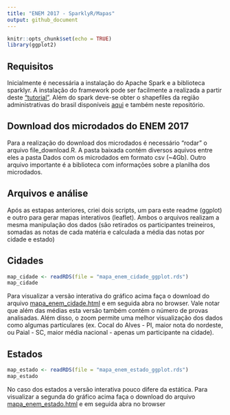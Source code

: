 ```yaml
---
title: "ENEM 2017 - SparklyR/Mapas"
output: github_document
---
```


```r
knitr::opts_chunk$set(echo = TRUE)
library(ggplot2)
```

## Requisitos

Inicialmente é necessária a instalação do Apache Spark e a biblioteca sparklyr. A instalação do framework pode ser facilmente a realizada a partir deste ["tutorial"](http://spark.rstudio.com). Além do spark deve-se obter o shapefiles da região administrativas do brasil disponíveis [aqui](https://www.ibge.gov.br/geociencias-novoportal/cartas-e-mapas/bases-cartograficas-continuas/15759-brasil.html?=&t=downloads) e também neste repositório.

## Download dos microdados do ENEM 2017

Para a realização do download dos microdados é necessário "rodar" o arquivo file_download.R. A pasta baixada contém diversos aquivos entre eles a pasta Dados com os microdados em formato csv (~4Gb). Outro arquivo importante é a biblioteca com informações sobre a planilha dos microdados.


## Arquivos e análise
Após as estapas anteriores, criei dois scripts, um para este readme (ggplot) e outro para gerar mapas interativos (leaflet). Ambos o arquivos realizam a mesma manipulação dos dados (são retirados os participantes treineiros, somadas as notas de cada matéria e calculada a média das notas por cidade e estado)


## Cidades

```r
map_cidade <- readRDS(file = "mapa_enem_cidade_ggplot.rds")
map_cidade
```

Para visualizar a versão interativa do gráfico acima faça o download do arquivo [mapa_enem_cidade.html](https://github.com/JaildoR/ENEM-2017-Sparklyr-e-mapas/mapa_enem_cidade.html) e em seguida abra no browser. Vale notar que além das médias  esta versão também contém o número de provas analisadas. Além disso, o zoom permite uma melhor visualização dos dados como algumas particulares (ex. Cocal do Alves - PI, maior nota do nordeste, ou Paial - SC, maior média nacional - apenas um participante na cidade).


## Estados


```r
map_estado <- readRDS(file = "mapa_enem_estado_ggplot.rds")
map_estado
```

No caso dos estados a versão interativa pouco difere da estática. Para visualizar a segunda do gráfico acima faça o download do arquivo [mapa_enem_estado.html](https://github.com/JaildoR/ENEM-2017-Sparklyr-e-mapas/mapa_enem_estado.html) e em seguida abra no browser

